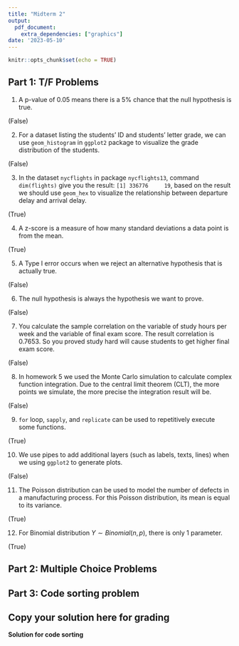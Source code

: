 ```yaml
---
title: "Midterm 2"
output: 
  pdf_document:
    extra_dependencies: ["graphics"]
date: '2023-05-10'
---
```



```r
knitr::opts_chunk$set(echo = TRUE)
```


## Part 1: T/F Problems

1. A p-value of 0.05 means there is a 5% chance that the null hypothesis is true. 

(False)

2. For a dataset listing the students' ID and students' letter grade, we can use `geom_histogram` in `ggplot2` package to visualize the grade distribution of the students.

(False)

3. In the dataset `nycflights` in package `nycflights13`, command `dim(flights)` give you the result: `[1] 336776     19`, based on the result we should use `geom_hex` to visualize the relationship between departure delay and arrival delay.

(True)

4. A z-score is a measure of how many standard deviations a data point is from the mean.

(True)

5. A Type I error occurs when we reject an alternative hypothesis that is actually true. 

(False)

6. The null hypothesis is always the hypothesis we want to prove. 

(False)

7. You calculate the sample correlation on the variable of study hours per week and the variable of final exam score. The result correlation is 0.7653. So you proved study hard will cause students to get higher final exam score.

(False)

8. In homework 5 we used the Monte Carlo simulation to calculate complex function integration. Due to the central limit theorem (CLT), the more points we simulate, the more precise the integration result will be.

(False)

9. `for` loop, `sapply`, and `replicate` can be used to repetitively execute some functions. 

(True)

10. We use pipes to add additional layers (such as labels, texts, lines) when we using `ggplot2` to generate plots. 

(False)

11. The Poisson distribution can be used to model the number of defects in a manufacturing process. For this Poisson distribution, its mean is equal to its variance.

(True)

12. For Binomial distribution $Y\sim Binomial(n, p)$, there is only 1 parameter.

(True)

## Part 2: Multiple Choice Problems


## Part 3: Code sorting problem



\newpage

## Copy your solution here for grading


\begin{table}[htbp]
\centering
\resizebox{\columnwidth}{!}{%
\begin{tabular}{|l|l|l|l|l|l|l|l|l|l|l|l|l|}
\hline
1-12   &  &  &  &  &  &  &  &  &  &  &  &  \\ \hline
13-24  &  &  &  &  &  &  &  &  &  &  &  &  \\ \hline
\end{tabular}
}
\end{table}

**Solution for code sorting**





